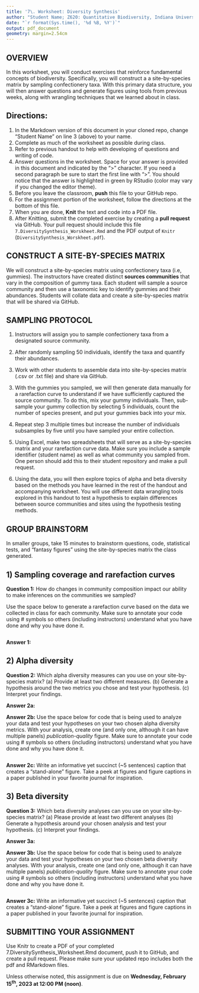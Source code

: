 ```yaml
---
title: '7\. Worksheet: Diversity Synthesis'
author: "Student Name; Z620: Quantitative Biodiversity, Indiana University"
date: "`r format(Sys.time(), '%d %B, %Y')`"
output: pdf_document
geometry: margin=2.54cm
---
```


## OVERVIEW

In this worksheet, you will conduct exercises that reinforce fundamental concepts of biodiversity.
Specifically, you will construct a a site-by-species matrix by sampling confectionery taxa.
With this primary data structure, you will then answer questions and generate figures using tools from previous weeks, along with wrangling techniques that we learned about in class. 

## Directions:
1. In the Markdown version of this document in your cloned repo, change "Student Name" on line 3 (above) to your name.
2. Complete as much of the worksheet as possible during class.
3. Refer to previous handout to help with developing of questions and writing of code.
4. Answer questions in the worksheet.
Space for your answer is provided in this document and indicated by the ">" character.
If you need a second paragraph be sure to start the first line with ">".
You should notice that the answer is highlighted in green by RStudio (color may vary if you changed the editor theme).
5. Before you leave the classroom, **push** this file to your GitHub repo.
6. For the assignment portion of the worksheet, follow the directions at the bottom of this file. 
7. When you are done, **Knit** the text and code into a PDF file.
8. After Knitting, submit the completed exercise by creating a **pull request** via GitHub.
Your pull request should include this file `7.DiversitySynthesis_Worskheet.Rmd` and the PDF output of `Knitr` (`DiversitySynthesis_Worskheet.pdf`).


## CONSTRUCT A SITE-BY-SPECIES MATRIX

We will construct a site-by-species matrix using confectionery taxa (i.e, gummies). 
The instructors have created distinct **sources communities** that vary in the composition of gummy taxa.
Each student will sample a source community and then use a taxonomic key to identify gummies and their abundances. 
Students will collate data and create a site-by-species matrix that will be shared via GitHub. 

## SAMPLING PROTOCOL

<!-- We don't know how many students we're going to have in class. So, it doesn't make sense to me to specify number of species pools or number of groups. Instead, I would leave this out, and then we can post groups on white board along with sample ID.   -->

1. Instructors will assign you to sample confectionery taxa from a designated source community. 

2. After randomly sampling 50 individuals, identify the taxa and quantify their abundances.  

3. Work with other students to assemble data into site-by-species matrix (.csv or .txt file) and share via GitHub.

<!-- I'm a little unclear on the rarefaction and the order of operations -->
<!-- Do you want a student to just being doing this for their own sample? -->
<!-- Or do you want them to analyze rarefaction curves for all students -->
<!-- The latter sounds more complicated to organize and perhaps not super informative -->
<!-- One idea is to: 1. have the build the site-by-spp matrix and get it onto Gituhb -->
<!-- 2. have them hold onto their gummies and conduct a rarefaction curve -->
<!-- In the handout we specify that rarefaction is done without replacement -->
<!-- But when I looked into this more deeply, I think it can be done with or without-->
<!-- I'm guessing here it would be done with replacement? -->
<!-- Are we suggesting sampling 1, 5, 10, 15, 20, 25, 30, 35, 40, 45, 50 individuals?  -->
<!-- They can create their own data table for this and upload to GitHub for question 1 -->
<!-- Revise text below based on commments above -->

3. With the gummies you sampled, we will then generate data manually for a rarefaction curve to understand if we have sufficiently captured the source community.
To do this, mix your gummy individuals.
Then, sub-sample your gummy collection by selecting 5 individuals, count the number of species present, and put your gummies back into your mix.

4. Repeat step 3 multiple times but increase the number of individuals subsamples by five until you have sampled your entire collection.

5. Using Excel, make two spreadsheets that will serve as a site-by-species matrix and your rarefaction curve data. Make sure you include a sample identifier (student name) as well as what community you sampled from. One person should add this to their student repository and make a pull request. 

6. Using the data, you will then explore topics of alpha and beta diversity based on the methods you have learned in the rest of the handout and accompanying worksheet. You will use different data wrangling tools explored in this handout to test a hypothesis to explain differences between source communities and sites using the hypothesis testing methods.



## GROUP BRAINSTORM

In smaller groups, take 15 minutes to brainstorm questions, code, statistical tests, and "fantasy figures" using the site-by-species matrix the class generated. 


## 1) Sampling coverage and rarefaction curves

**Question 1:** How do changes in community composition impact our ability to make inferences on the communities we sampled? 

<!-- I'm not sure I understand this question. It's too vague.  -->
<!-- This question is about rarefaction right?  -->
<!-- Simplest thing to do is delete text above starting with "How do changes..." -->

Use the space below to generate a rarefaction curve based on the data we collected in class for each community. Make sure to annotate your code using # symbols so others (including instructors) understand what you have done and why you have done it. 

```r




```

**Answer 1:**


## 2) Alpha diversity

**Question 2:** Which alpha diversity measures can you use on your site-by-species matrix? (a) Provide at least two different measures. (b) Generate a hypothesis around the two metrics you chose and test your hypothesis. (c) Interpret your findings.

<!-- For 2a, do we just want student to list two things, e.g., Sobs and ACE?  -->
<!-- What would be an example of a good hypothesis? -->
<!-- Are we trying to get them to explain why these metrics are different?-->
<!-- For example the inclusion of rare species or not? -->
<!-- I'm fine with keeping it open ended -->
<!-- But I've also found as a college instructor that students interpret question literally -->
<!-- They don't always "push" to think more deeply if not direclty asked -->

**Answer 2a:**

**Answer 2b:** Use the space below for code that is being used to analyze your data and test your hypotheses on your two chosen alpha diversity metrics. With your analysis, create one (and only one, although it can have multiple panels) *publication-quality* figure. Make sure to annotate your code using # symbols so others (including instructors) understand what you have done and why you have done it. 

```r




```

**Answer 2c:** Write an informative yet succinct (~5 sentences) caption that creates a "stand-alone" figure. Take a peek at figures and figure captions in a paper published in your favorite journal for inspiration.


## 3) Beta diversity

**Question 3:** Which beta diversity analyses can you use on your site-by-species matrix? (a) Please provide at least two different analyses (b) Generate a hypothesis around your chosen analysis and test your hypothesis. (c) Interpret your findings.

<!-- See comments above for alpha diversity in question 2 -->

**Answer 3a:**

**Answer 3b:** Use the space below for code that is being used to analyze your data and test your hypotheses on your two chosen beta diversity analyses. With your analysis, create one (and only one, although it can have multiple panels) *publication-quality* figure. Make sure to annotate your code using # symbols so others (including instructors) understand what you have done and why you have done it. 

```r




```

**Answer 3c:** Write an informative yet succinct (~5 sentences) caption that creates a "stand-alone" figure. Take a peek at figures and figure captions in a paper published in your favorite journal for inspiration.


## SUBMITTING YOUR ASSIGNMENT
Use Knitr to create a PDF of your completed 7.DiversitySynthesis_Worksheet.Rmd document, push it to GitHub, and create a pull request.
Please make sure your updated repo includes both the pdf and RMarkdown files.

Unless otherwise noted, this assignment is due on **Wednesday, February 15^th^, 2023 at 12:00 PM (noon)**.